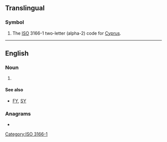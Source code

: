 {{also|cy|Cy|-cy|.cy|cy.|cy-}}
==Translingual==

===Symbol===
{{head|mul|symbol}}
# The [[ISO]] 3166-1 two-letter (alpha-2) code for [[Cyprus]].

[[Category:ISO 3166-1]]

----

==English==

===Noun===
{{en-noun}}

# {{acronym of|en|calendar year}}

====See also====
* [[FY]], [[SY]]

===Anagrams===
* {{anagrams|en|a=cy|YC}}